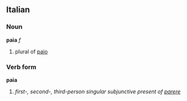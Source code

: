 ==Italian==
===Noun===
'''paia''' ''f''

# plural of [[paio]]

===Verb form===
'''paia'''

# ''first-, second-, third-person singular subjunctive present of [[parere]]''